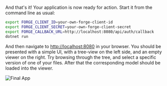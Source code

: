 And that's it! Your application is now ready for action. Start it from the command line as usual:

```bash
export FORGE_CLIENT_ID=your-own-forge-client-id
export FORGE_CLIENT_SECRET=your-own-forge-client-secret
export FORGE_CALLBACK_URL=http://localhost:8080/api/auth/callback
dotnet run
```

And then navigate to [http://localhost:8080](http://localhost:8080) in your browser.
You should be presented with a simple UI, with a tree-view on the left side, and an empty viewer on the right.
Try browsing through the tree, and select a specific version of one of your files. After that the corresponding
model should be loaded into the viewer.

![Final App](./final-app.png)
